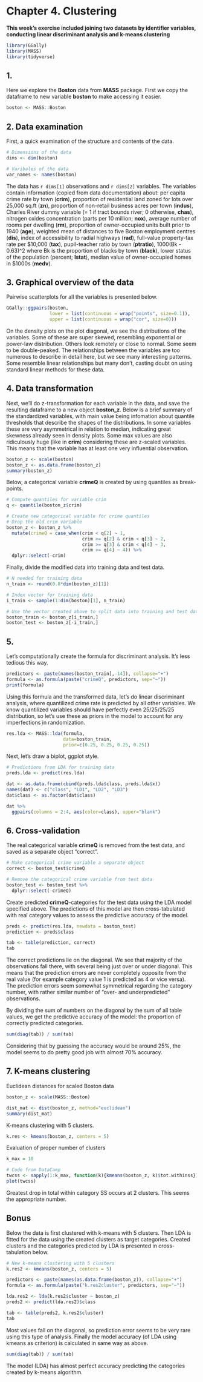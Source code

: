 # Chapter 4. Clustering 

**This week's exercise included joining two datasets by identifier variables, conducting linear discriminant analysis and k-means clustering**


```r
library(GGally)
library(MASS)
library(tidyverse)
```

## 1. 

Here we explore the **Boston** data from **MASS** package. First we copy the dataframe to new variable **boston** to make accessing it easier.

```r
boston <- MASS::Boston
```

## 2. Data examination

First, a quick examination of the structure and contents of the data. 

```r
# Dimensions of the data
dims <- dim(boston)

# Varibales of the data
var_names <- names(boston)
```

The data has `r dims[1]` observations and `r dims[2]` variables. The variables contain information (copied from data documentation) about: per capita crime rate by town (**crim**), proportion of residential land zoned for lots over 25,000 sq.ft (**zn**), proportion of non-retail business acres per town (**indus**), Charles River dummy variable (= 1 if tract bounds river; 0 otherwise, **chas**), nitrogen oxides concentration (parts per 10 million; **nox**), average number of rooms per dwelling (**rm**), proportion of owner-occupied units built prior to 1940 (**age**), weighted mean of distances to five Boston employment centres (**dis**), index of accessibility to radial highways (**rad**), full-value property-tax rate per \$10,000 (**tax**), pupil-teacher ratio by town (**ptratio**), 1000(Bk - 0.63)^2 where Bk is the proportion of blacks by town (**black**), lower status of the population (percent; **lstat**), median value of owner-occupied homes in \$1000s (**medv**).

## 3. Graphical overview of the data

Pairwise scatterplots for all the variables is presented below.

```r
GGally::ggpairs(boston, 
                lower = list(continuous = wrap("points", size=0.1)),
                upper = list(continuous = wrap("cor", size=0)))
```

On the density plots on the plot diagonal, we see the distributions of the variables. Some of these are super skewed, resembling exponential or power-law distribution. Others look remotely or close to normal. Some seem to be double-peaked. The relationships between the variables are too numerous to describe in detail here, but we see many interesting patterns. Some resemble linear relationships but many don't, casting doubt on using standard linear methods for these data.

## 4. Data transformation

Next, we'll do z-transformation for each variable in the data, and save the resulting dataframe to a new object **boston_z**. Below is a brief summary of the standardized variables, with main value being infomation about quantile thresholds that describe the shapes of the distributions. In some variables these are very asymmetrical in relation to median, indicating great skewness already seen in density plots. Some max values are also ridiculously huge (like in **crim**) considering these are z-scaled variables. This means that the variable has at least one very influential observation.

```r
boston_z <- scale(boston)
boston_z <- as.data.frame(boston_z)
summary(boston_z)
```

Below, a categorical variable **crimeQ** is created by using quantiles as break-points. 

```r
# Compute quantiles for variable crim
q <- quantile(boston_z$crim)

# Create new categorical variable for crime quantiles
# Drop the old crim variable
boston_z <- boston_z %>%
  mutate(crimeQ = case_when(crim < q[2] ~ 1, 
                            crim >= q[2] & crim < q[3] ~ 2,
                            crim >= q[3] & crim < q[4] ~ 3,
                            crim >= q[4] ~ 4)) %>%
  dplyr::select(-crim)
```

Finally, divide the modified data into training data and test data.

```r
# N needed for training data
n_train <- round(0.8*dim(boston_z)[1])

# Index vector for training data
i_train <- sample(1:dim(boston)[1], n_train)

# Use the vector created above to split data into training and test data
boston_train <- boston_z[i_train,]
boston_test <- boston_z[-i_train,]
```

## 5. 

Let's computationally create the formula for discriminant analysis. It's less tedious this way.

```r
predictors <- paste(names(boston_train[,-14]), collapse="+")
formula <- as.formula(paste("crimeQ", predictors, sep="~"))
print(formula)
```

Using this formula and the transformed data, let's do linear discriminant analysis, where quantilized crime rate is predicted by all other variables. We know quantilized variables should have perfectly even 25/25/25/25 distribution, so let's use these as priors in the model to account for any imperfections in randomization.

```r
res.lda <- MASS::lda(formula, 
                     data=boston_train, 
                     prior=c(0.25, 0.25, 0.25, 0.25))
```

Next, let's draw a biplot, ggplot style.

```r
# Predictions from LDA for training data
preds.lda <- predict(res.lda)

dat <- as.data.frame(cbind(preds.lda$class, preds.lda$x))
names(dat) <- c("class", "LD1", "LD2", "LD3")
dat$class <- as.factor(dat$class)

dat %>%
  ggpairs(columns = 2:4, aes(color=class), upper="blank")
```

## 6. Cross-validation

The real categorical variable **crimeQ** is removed from the test data, and saved as a separate object "correct". 

```r
# Make categorical crime variable a separate object
correct <- boston_test$crimeQ

# Remove the categorical crime variable from test data
boston_test <- boston_test %>%
  dplyr::select(-crimeQ)
```

Create predicted **crimeQ**-categories for the test data using the LDA model specified above. The predictions of this model are then cross-tabulated with real category values to assess the predictive accuracy of the model. 

```r
preds <- predict(res.lda, newdata = boston_test)
prediction <- preds$class

tab <- table(prediction, correct)
tab
```

The correct predictions lie on the diagonal. We see that majority of the observations fall there, with several being just over or under diagonal. This means that the prediction errors are never completely opposite from the real value (for example category value 1 is predicted as 4 or vice versa). The prediction errors seem somewhat symmetrical regarding the category number, with rather similar number of "over- and underpredicted" observations.

By dividing the sum of numbers on the diagonal by the sum of all table values, we get the predictive accuracy of the model: the proportion of correctly predicted categories. 

```r
sum(diag(tab)) / sum(tab)
```
Considering that by guessing the accuracy would be around 25%, the model seems to do pretty good job with almost 70% accuracy.

## 7. K-means clustering

Euclidean distances for scaled Boston data

```r
boston_z <- scale(MASS::Boston)

dist_mat <- dist(boston_z, method="euclidean")
summary(dist_mat)
```

K-means clustering with 5 clusters.

```r
k.res <- kmeans(boston_z, centers = 5)
```

Evaluation of proper number of clusters 

```r
k_max = 10

# Code from DataCamp
twcss <- sapply(1:k_max, function(k){kmeans(boston_z, k)$tot.withinss})
plot(twcss)
```

Greatest drop in total within category SS occurs at 2 clusters. This seems the appropriate number.

## Bonus

Below the data is first clustered with k-means with 5 clusters. Then LDA is fitted for the data using the created clusters as target categories. Created clusters and the categories predicted by LDA is presented in cross-tabulation below.

```r
# New k-means clustering with 5 clusters
k.res2 <- kmeans(boston_z, centers = 5)

predictors <- paste(names(as.data.frame(boston_z)), collapse="+")
formula <- as.formula(paste("k.res2cluster", predictors, sep="~"))

lda.res2 <- lda(k.res2$cluster ~ boston_z)
preds2 <- predict(lda.res2)$class

tab <- table(preds2, k.res2$cluster)
tab
```

Most values fall on the diagonal, so prediction error seems to be very rare using this type of analysis. Finally the model accuracy (of LDA using kmeans as criterion) is calculated in same way as above. 

```r
sum(diag(tab)) / sum(tab)
```

The model (LDA) has almost perfect accuracy predicting the categories created by k-means algorithm.